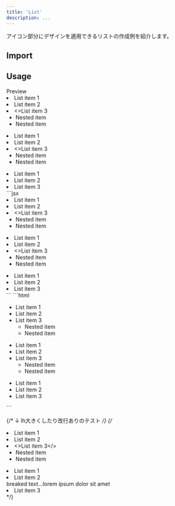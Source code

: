 ```yaml
---
title: 'List'
description: ...
---
```




アイコン部分にデザインを適用できるリストの作成例を紹介します。


## Import

<ImportSource name='List' css='scss' react />


## Usage

<Preview>
	<PreviewTitle>Preview</PreviewTitle>
	<PreviewArea p='30'>
		<List>
			<li>List item 1</li>
			<li>List item 2</li>
			<li>
				<>List item 3</>
				<ul>
					<li>Nested item</li>
					<li>Nested item</li>
				</ul>
			</li>
		</List>
		<List variant='check'>
			<li>List item 1</li>
			<li>List item 2</li>
			<li>
				<>List item 3</>
				<ul>
					<li>Nested item</li>
					<li>Nested item</li>
				</ul>
			</li>
		</List>
		<List variant='caret'>
			<li>List item 1</li>
			<li>List item 2</li>
			<li>List item 3</li>
		</List>
	</PreviewArea>
	<PreviewCode slot='tab' label='JSX'>
		```jsx
		<List>
			<li>List item 1</li>
			<li>List item 2</li>
			<li>
				<>List item 3</>
				<ul>
					<li>Nested item</li>
					<li>Nested item</li>
				</ul>
			</li>
		</List>
		<List variant='check'>
			<li>List item 1</li>
			<li>List item 2</li>
			<li>
				<>List item 3</>
				<ul>
					<li>Nested item</li>
					<li>Nested item</li>
				</ul>
			</li>
		</List>
		<List variant='caret'>
			<li>List item 1</li>
			<li>List item 2</li>
			<li>List item 3</li>
		</List>
		```
	</PreviewCode>
	<PreviewCode slot='tab' label='HTML'>
		```html
		<ul class="c--list">
			<li>List item 1</li>
			<li>List item 2</li>
			<li>
				List item 3
				<ul>
					<li>Nested item</li>
					<li>Nested item</li>
				</ul>
			</li>
		</ul>
		<ul class="c--list c--list--check">
			<li>List item 1</li>
			<li>List item 2</li>
			<li>
				List item 3
				<ul>
					<li>Nested item</li>
					<li>Nested item</li>
				</ul>
			</li>
		</ul>
		<ul class="c--list c--list--caret">
			<li>List item 1</li>
			<li>List item 2</li>
			<li>List item 3</li>
		</ul>
		```
	</PreviewCode>
</Preview>

{/* ↓ lh大きくしたり改行ありのテスト */}
{/* <List variant='caret' lh='2'>
	<li>List item 1</li>
	<li>List item 2</li>
	<li>
		<>List item 3</>
		<ul>
			<li>Nested item</li>
			<li>Nested item</li>
		</ul>
	</li>
</List>

<List variant='dot' lh='2'>
	<li>List item 1</li>
	<li>List item 2<br />breaked text...lorem ipsum dolor sit amet</li>
	<li>List item 3</li>
</List> */}
